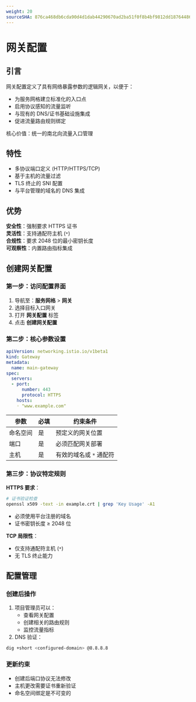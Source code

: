 ```yaml
---
weight: 20
sourceSHA: 876ca468db6cda90d4d1dab44290670ad2ba51f0f8b4bf9812dd1876448666d0
---
```


# 网关配置

## 引言

网关配置定义了具有网络暴露参数的逻辑网关，以便于：

- 为服务网格建立标准化的入口点
- 启用协议感知的流量监听
- 与现有的 DNS/证书基础设施集成
- 促进流量路由规则绑定

核心价值：统一的南北向流量入口管理

## 特性

- 多协议端口定义 (HTTP/HTTPS/TCP)
- 基于主机的流量过滤
- TLS 终止的 SNI 配置
- 与平台管理的域名的 DNS 集成

## 优势

**安全性**：强制要求 HTTPS 证书  
**灵活性**：支持通配符主机 (`*`)  
**合规性**：要求 2048 位的最小密钥长度  
**可观察性**：内置路由指标集成  

## 创建网关配置

### 第一步：访问配置界面

1. 导航至：**服务网格** > **网关**
2. 选择目标入口网关
3. 打开 **网关配置** 标签
4. 点击 **创建网关配置**

### 第二步：核心参数设置

```yaml
apiVersion: networking.istio.io/v1beta1
kind: Gateway
metadata:
  name: main-gateway
spec:
  servers:
  - port:
      number: 443
      protocol: HTTPS
    hosts:
    ◦ "www.example.com"
```

| 参数      | 必填     | 约束条件                   |
| --------- | -------- | -------------------------- |
| 命名空间  | 是       | 预定义的网关位置          |
| 端口      | 是       | 必须匹配网关部署          |
| 主机      | 是       | 有效的域名或 `*` 通配符   |

### 第三步：协议特定规则

**HTTPS 要求**：

```bash
# 证书验证检查
openssl x509 -text -in example.crt | grep 'Key Usage' -A1
```

- 必须使用平台注册的域名
- 证书密钥长度 ≥ 2048 位

**TCP 局限性**：

- 仅支持通配符主机 (`*`)
- 无 TLS 终止能力

## 配置管理

### 创建后操作

1. 项目管理员可以：
   - 查看网关配置
   - 创建相关的路由规则
   - 监控流量指标
2. DNS 验证：

```bash
dig +short <configured-domain> @8.8.8.8
```

### 更新约束

- 创建后端口协议无法修改
- 主机更改需要证书重新验证
- 命名空间绑定是不可变的
